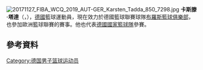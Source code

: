 [[File:20171127_FIBA_WCQ_2019_AUT-GER_Karsten_Tadda_850_7298.jpg|thumb]]
{{blpunsourced|time=2015-06-14T03:52:55+00:00}}
{{expand|time=2015-06-14T03:52:55+00:00}}
'''卡斯滕·塔達'''（{{lang-de|'''Karsten Tadda'''}}，{{bd|1988年|11月2日}}），[[德國|德國]]籃球運動員，現在效力於德國籃球聯賽球隊[[布羅斯籃球俱樂部|布羅斯籃球俱樂部]]，也參加歐洲籃球聯賽的賽事。他也代表[[德國國家籃球隊|德國國家籃球隊]]參賽。

== 參考資料 ==
{{Reflist}}

{{Authority control}}
{{DEFAULTSORT:Tadda, Karsten}}
[[Category:德国男子篮球运动员|Category:德国男子篮球运动员]]